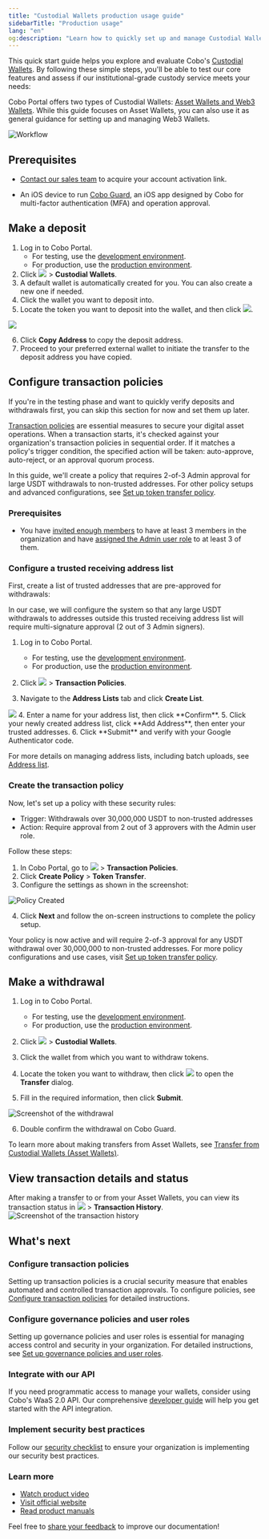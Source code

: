 ```yaml
---
title: "Custodial Wallets production usage guide"
sidebarTitle: "Production usage"
lang: "en"
og:description: "Learn how to quickly set up and manage Custodial Wallets. Step-by-step guide for secure digital asset custody and best practices for institutional wallets."
---
```



This quick start guide helps you explore and evaluate Cobo's [Custodial Wallets](/en/portal/custodial-wallets/introduction). By following these simple steps, you'll be able to test our core features and assess if our institutional-grade custody service meets your needs:

<Note>Cobo Portal offers two types of Custodial Wallets: [Asset Wallets and Web3 Wallets](/en/portal/custodial-wallets/introduction#types-of-custodial-wallets-on-cobo-portal). While this guide focuses on Asset Wallets, you can also use it as general guidance for setting up and managing Web3 Wallets.</Note>

<img src="/en/images/quick-start-guide-custodial-wallets/workflow.svg" className="diagram" alt="Workflow"/>

## Prerequisites

* [Contact our sales team](https://www.cobo.com/book-demo/?utm_source=product-manual&utm_medium=product&utm_campaign=pricing-plan-intro&utm_content=enterprise-contact-sales) to acquire your account activation link.

* An iOS device to run [Cobo Guard](/en/guard/introduction), an iOS app designed by Cobo for multi-factor authentication (MFA) and operation approval.

<MySnippet />

## Make a deposit
1. Log in to Cobo Portal.
    - For testing, use the [development environment](https://portal.dev.cobo.com).
    - For production, use the [production environment](https://portal.cobo.com).
2. Click <img src="/en/images/mpc-wallet/wallets-icon.svg" className="icon"></img> > **Custodial Wallets**.
3. A default wallet is automatically created for you. You can also create a new one if needed.
4. Click the wallet you want to deposit into.
5. Locate the token you want to deposit into the wallet, and then click <img src="/en/images/mpc-wallet/icon_deposit.svg" className="icon"></img>.

<img src="/en/images/quick-start-guide-custodial-wallets/deposit.png" className="screenshot_modal"></img>

6. Click **Copy Address** to copy the deposit address.
7. Proceed to your preferred external wallet to initiate the transfer to the deposit address you have copied.

## Configure transaction policies
<Note>If you're in the testing phase and want to quickly verify deposits and withdrawals first, you can skip this section for now and set them up later.</Note>

<Accordion title="Configure transaction policies">

[Transaction policies](/en/portal/risk-controls/tx-policies-overview) are essential measures to secure your digital asset operations. When a transaction starts, it's checked against your organization's transaction policies in sequential order. If it matches a policy's trigger condition, the specified action will be taken: auto-approve, auto-reject, or an approval quorum process.

In this guide, we'll create a policy that requires 2-of-3 Admin approval for large USDT withdrawals to non-trusted addresses. For other policy setups and advanced configurations, see [Set up token transfer policy](/en/portal/risk-controls/off-chain-tx-set-transfer).

### Prerequisites
- You have [invited enough members](#invite-members) to have at least 3 members in the organization and have [assigned the Admin user role](/en/portal/organization/assign-roles-to-members) to at least 3 of them.

### Configure a trusted receiving address list
First, create a list of trusted addresses that are pre-approved for withdrawals:

<Info>In our case, we will configure the system so that any large USDT withdrawals to addresses outside this trusted receiving address list will require multi-signature approval (2 out of 3 Admin signers).</Info>

1. Log in to Cobo Portal.
    - For testing, use the [development environment](https://portal.dev.cobo.com).
    - For production, use the [production environment](https://portal.cobo.com).

2. Click <img src="/en/images/common/wallets_icon.svg" className="icon"/> > **Transaction Policies**.
3. Navigate to the **Address Lists** tab and click **Create List**.
<img src="/en/images/risk-controls/create-an-address-list.png" className="screenshot_full_screen"/>
4. Enter a name for your address list, then click **Confirm**.
5. Click your newly created address list, click **Add Address**, then enter your trusted addresses.
6. Click **Submit** and verify with your Google Authenticator code.

For more details on managing address lists, including batch uploads, see [Address list](/en/portal/risk-controls/address-list).

### Create the transaction policy
Now, let's set up a policy with these security rules:
- Trigger: Withdrawals over 30,000,000 USDT to non-trusted addresses
- Action: Require approval from 2 out of 3 approvers with the Admin user role.

Follow these steps:

1. In Cobo Portal, go to <img src="/en/images/common/wallets_icon.svg" className="icon"/> > **Transaction Policies**.
2. Click **Create Policy** > **Token Transfer**.
3. Configure the settings as shown in the screenshot:

<img src="/en/images/quick-start-guide-custodial-wallets/example-policy.png" className="screenshot_full_screen" alt="Policy Created"/>

4. Click **Next** and follow the on-screen instructions to complete the policy setup.

Your policy is now active and will require 2-of-3 approval for any USDT withdrawal over 30,000,000 to non-trusted addresses. For more policy configurations and use cases, visit [Set up token transfer policy](/en/portal/risk-controls/off-chain-tx-set-transfer).
</Accordion>

## Make a withdrawal
1. Log in to Cobo Portal.
   - For testing, use the [development environment](https://portal.dev.cobo.com).
   - For production, use the [production environment](https://portal.cobo.com).

2. Click <img src="/en/images/mpc-wallet/wallets-icon.svg" className="icon"></img> > **Custodial Wallets**.
3. Click the wallet from which you want to withdraw tokens.
4. Locate the token you want to withdraw, then click <img src="/en/images/custodial-wallet/withdraw-icon.png" className="icon"/> to open the **Transfer** dialog.

5. Fill in the required information, then click **Submit**.

<img src="/en/images/quick-start-guide-custodial-wallets/withdraw.png" className="screenshot_modal" alt="Screenshot of the withdrawal" />

6. Double confirm the withdrawal on Cobo Guard.

<Info>To learn more about making transfers from Asset Wallets, see [Transfer from Custodial Wallets (Asset Wallets)](/en/portal/transfers/from-asset-wallets).</Info>

## View transaction details and status
After making a transfer to or from your Asset Wallets, you can view its transaction status in <img src="/en/images/mpc-wallet/wallets-icon.svg" className="icon"></img> > **Transaction History**. 
<img src="/en/images/quick-start-guide-custodial-wallets/transaction-history.png" className="screenshot_full_screen" alt="Screenshot of the transaction history" />

## What's next

### Configure transaction policies
Setting up transaction policies is a crucial security measure that enables automated and controlled transaction approvals. To configure policies, see [Configure transaction policies](#configure-transaction-policies) for detailed instructions.

### Configure governance policies and user roles
Setting up governance policies and user roles is essential for managing access control and security in your organization. For detailed instructions, see [
Set up governance policies and user roles](/en/portal/quick-start-guide-custodial-wallets#set-up-governance-policies-and-user-roles).

### Integrate with our API
If you need programmatic access to manage your wallets, consider using Cobo's WaaS 2.0 API. Our comprehensive [developer guide](https://www.cobo.com/developers/v2/guides/custodial-wallets/get-started-asset-wallets) will help you get started with the API integration.

### Implement security best practices
Follow our [security checklist](/en/portal/security-checklist) to ensure your organization is implementing our security best practices.

### Learn more
- [Watch product video](https://www.youtube.com/watch?v=D4CMsRf3WW0)
- [Visit official website](https://www.cobo.com/products/wallet/custodial-wallet)
- [Read product manuals](https://manuals.cobo.com/en/portal/custodial-wallets/introduction)

<Tip>Feel free to [share your feedback](https://forms.zohopublic.com/cobo/form/DocumentFeedbackForm/formperma/QvLOhxJv1_JMsJ-1dleZ8Itb_7rzN-LtgvsDdxosoVI?referrername=manuals) to improve our documentation!</Tip>